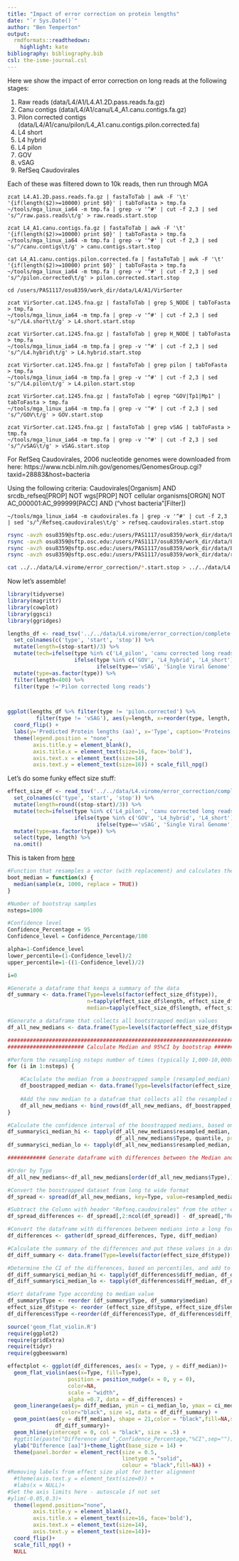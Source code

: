 ```yaml
---
title: "Impact of error correction on protein lengths"
date: "`r Sys.Date()`"
author: "Ben Temperton"
output:
  rmdformats::readthedown:
    highlight: kate
bibliography: bibliography.bib
csl: the-isme-journal.csl
---
```


Here we show the impact of error correction on long reads at the following stages:

1. Raw reads (data/L4/A1/L4.A1.2D.pass.reads.fa.gz)
2. Canu contigs (data/L4/A1/canu/L4_A1.canu.contigs.fa.gz)
3. Pilon corrected contigs (data/L4/A1/canu/pilon/L4_A1.canu.contigs.pilon.corrected.fa)
4. L4 short
5. L4 hybrid
6. L4 pilon
7. GOV
8. vSAG
9. RefSeq Caudovirales

Each of these was filtered down to 10k reads, then run through MGA

```
zcat L4.A1.2D.pass.reads.fa.gz | fastaToTab | awk -F '\t' '{if(length($2)>=10000) print $0}' | tabToFasta > tmp.fa
~/tools/mga_linux_ia64 -m tmp.fa | grep -v '^#' | cut -f 2,3 | sed 's/^/raw.pass.reads\t/g' > raw.reads.start.stop

zcat L4_A1.canu.contigs.fa.gz | fastaToTab | awk -F '\t' '{if(length($2)>=10000) print $0}' | tabToFasta > tmp.fa
~/tools/mga_linux_ia64 -m tmp.fa | grep -v '^#' | cut -f 2,3 | sed 's/^/canu.contigs\t/g' > canu.contigs.start.stop

cat L4_A1.canu.contigs.pilon.corrected.fa | fastaToTab | awk -F '\t' '{if(length($2)>=10000) print $0}' | tabToFasta > tmp.fa
~/tools/mga_linux_ia64 -m tmp.fa | grep -v '^#' | cut -f 2,3 | sed 's/^/pilon.corrected\t/g' > pilon.corrected.start.stop

cd /users/PAS1117/osu8359/work_dir/data/L4/A1/VirSorter

zcat VirSorter.cat.1245.fna.gz | fastaToTab | grep S_NODE | tabToFasta > tmp.fa
~/tools/mga_linux_ia64 -m tmp.fa | grep -v '^#' | cut -f 2,3 | sed 's/^/L4.short\t/g' > L4.short.start.stop

zcat VirSorter.cat.1245.fna.gz | fastaToTab | grep H_NODE | tabToFasta > tmp.fa
~/tools/mga_linux_ia64 -m tmp.fa | grep -v '^#' | cut -f 2,3 | sed 's/^/L4.hybrid\t/g' > L4.hybrid.start.stop

zcat VirSorter.cat.1245.fna.gz | fastaToTab | grep pilon | tabToFasta > tmp.fa
~/tools/mga_linux_ia64 -m tmp.fa | grep -v '^#' | cut -f 2,3 | sed 's/^/L4.pilon\t/g' > L4.pilon.start.stop

zcat VirSorter.cat.1245.fna.gz | fastaToTab | egrep "GOV|Tp1|Mp1" | tabToFasta > tmp.fa
~/tools/mga_linux_ia64 -m tmp.fa | grep -v '^#' | cut -f 2,3 | sed 's/^/GOV\t/g' > GOV.start.stop

zcat VirSorter.cat.1245.fna.gz | fastaToTab | grep vSAG | tabToFasta > tmp.fa
~/tools/mga_linux_ia64 -m tmp.fa | grep -v '^#' | cut -f 2,3 | sed 's/^/vSAG\t/g' > vSAG.start.stop

```

For RefSeq Caudovirales, 2006 nucleotide genomes were downloaded from here:
https://www.ncbi.nlm.nih.gov/genomes/GenomesGroup.cgi?taxid=28883&host=bacteria

Using the following criteria:
Caudovirales[Organism] AND srcdb_refseq[PROP] NOT wgs[PROP] NOT cellular organisms[ORGN] NOT AC_000001:AC_999999[PACC] AND ("vhost bacteria"[Filter]) 

```
~/tools/mga_linux_ia64 -m caudovirales.fa | grep -v '^#' | cut -f 2,3 | sed 's/^/Refseq.caudovirales\t/g' > refseq.caudovirales.start.stop
```


```bash
rsync -avzh osu8359@sftp.osc.edu:/users/PAS1117/osu8359/work_dir/data/L4/A1/VirSorter/*.start.stop ../../data/L4.virome/error_correction
rsync -avzh osu8359@sftp.osc.edu:/users/PAS1117/osu8359/work_dir/data/L4/A1/*.start.stop ../../data/L4.virome/error_correction
rsync -avzh osu8359@sftp.osc.edu:/users/PAS1117/osu8359/work_dir/data/L4/A1/canu/*.start.stop ../../data/L4.virome/error_correction
rsync -avzh osu8359@sftp.osc.edu:/users/PAS1117/osu8359/work_dir/data/ref/refseq/refseq.caudovirales.start.stop ../../data/L4.virome/error_correction

cat ../../data/L4.virome/error_correction/*.start.stop > ../../data/L4.virome/error_correction/complete.start.stop.tsv
```

Now let's assemble!

```r
library(tidyverse)
library(magrittr)
library(cowplot)
library(ggsci)
library(ggridges)

lengths_df <- read_tsv('../../data/L4.virome/error_correction/complete.start.stop.tsv', col_names=FALSE) %>% 
  set_colnames(c('type', 'start', 'stop')) %>%
  mutate(length=(stop-start)/3) %>%
  mutate(tech=ifelse(type %in% c('L4_pilon', 'canu corrected long reads', 'raw long reads'), 'long_read',
                     ifelse(type %in% c('GOV', 'L4_hybrid', 'L4_short'), 'DBG', 
                            ifelse(type=='vSAG', 'Single Viral Genome', 'RefSeq')))) %>%
  mutate(type=as.factor(type)) %>%
  filter(length<400) %>%
  filter(type !='Pilon corrected long reads')



ggplot(lengths_df %>% filter(type != 'pilon.corrected') %>%
         filter(type != 'vSAG'), aes(y=length, x=reorder(type, length, FUN=median), fill=type)) + geom_boxplot(outlier.shape=NA) +
  coord_flip() +
  labs(y='Predicted Protein lengths (aa)', x='Type', caption='Proteins > 400 aa have been removed') +
  theme(legend.position = "none",
        axis.title.y = element_blank(), 
        axis.title.x = element_text(size=16, face='bold'),
        axis.text.x = element_text(size=14),
        axis.text.y = element_text(size=16)) + scale_fill_npg()
```

Let's do some funky effect size stuff:

```r


effect_size_df <- read_tsv('../../data/L4.virome/error_correction/complete.start.stop.no.pilon.tsv', col_names=FALSE) %>% 
  set_colnames(c('type', 'start', 'stop')) %>%
  mutate(length=round((stop-start)/3)) %>%
  mutate(tech=ifelse(type %in% c('L4_pilon', 'canu corrected long reads', 'raw long reads'), 'long_read',
                     ifelse(type %in% c('GOV', 'L4_hybrid', 'L4_short'), 'DBG', 
                            ifelse(type=='vSAG', 'Single Viral Genome', 'RefSeq')))) %>%
  mutate(type=as.factor(type)) %>%
  select(type, length) %>%
  na.omit()

```
This is taken from [here](http://thenode.biologists.com/quantification-of-differences-as-alternative-for-p-values/research/)
```r
#Function that resamples a vector (with replacement) and calculates the median value
boot_median = function(x) {
  median(sample(x, 1000, replace = TRUE))
}

#Number of bootstrap samples
nsteps=1000

#Confidence level
Confidence_Percentage = 95
Confidence_level = Confidence_Percentage/100

alpha=1-Confidence_level
lower_percentile=(1-Confidence_level)/2
upper_percentile=1-((1-Confidence_level)/2)

i=0

#Generate a dataframe that keeps a summary of the data
df_summary <- data.frame(Type=levels(factor(effect_size_df$type)), 
                         n=tapply(effect_size_df$length, effect_size_df$type, length),
                         median=tapply(effect_size_df$length, effect_size_df$type, median))

#Generate a dataframe that collects all bootstrapped median values
df_all_new_medians <- data.frame(Type=levels(factor(effect_size_df$type)), resampled_median=tapply(effect_size_df$length, effect_size_df$type, boot_median), id=i)

#####################################################################################
######################## Calculate Median and 95%CI by bootstrap ###################

#Perform the resampling nsteps number of times (typically 1,000-10,000x)
for (i in 1:nsteps) {

	#Caclulate the median from a boostrapped sample (resampled_median) and add to the dataframe
	df_boostrapped_median <- data.frame(Type=levels(factor(effect_size_df$type)), resampled_median=tapply(effect_size_df$length, effect_size_df$type, boot_median), id=i)
	
	#Add the new median to a datafram that collects all the resampled median values
	df_all_new_medians <- bind_rows(df_all_new_medians, df_boostrapped_median)
}

#Calculate the confidence interval of the boostrapped medians, based on percentiles, and add to the dataframe that summarizes the data
df_summary$ci_median_hi <- tapply(df_all_new_medians$resampled_median, 
                                  df_all_new_medians$Type, quantile, probs=upper_percentile)
df_summary$ci_median_lo <- tapply(df_all_new_medians$resampled_median, df_all_new_medians$Type, quantile, probs=lower_percentile)

############ Generate dataframe with differences between the Median and 95%CI  ######

#Order by Type
df_all_new_medians<-df_all_new_medians[order(df_all_new_medians$Type),]

#Convert the boostrapped dataset from long to wide format
df_spread <- spread(df_all_new_medians, key=Type, value=resampled_median)

#Subtract the Column with header "Refseq.caudovirales" from the other columns and move these 'differences' into a new dataframe
df_spread_differences <- df_spread[,2:ncol(df_spread)] - df_spread[,"Refseq.caudovirales"]

#Convert the dataframe with differences between medians into a long format
df_differences <- gather(df_spread_differences, Type, diff_median)

#Calculate the summary of the differences and put these values in a dataframe 'df_diff_summary'
df_diff_summary <- data.frame(Type=levels(factor(effect_size_df$type)), diff_median=tapply(df_differences$diff_median, df_differences$Type, median))

#Determine the CI of the differences, based on percentiles, and add to the dataframe that summarizes the differences
df_diff_summary$ci_median_hi <- tapply(df_differences$diff_median, df_differences$Type, quantile, probs=upper_percentile)
df_diff_summary$ci_median_lo <- tapply(df_differences$diff_median, df_differences$Type, quantile, probs=lower_percentile)

#Sort dataframe Type according to median value
df_summary$Type <- reorder (df_summary$Type, df_summary$median)
effect_size_df$type <- reorder (effect_size_df$type, effect_size_df$length, median)
df_differences$Type <-reorder(df_differences$Type, df_differences$diff_median, median)

```

```r
source('geom_flat_violin.R')
require(ggplot2)
require(gridExtra)
require(tidyr)
require(ggbeeswarm)

effectplot <- ggplot(df_differences, aes(x = Type, y = diff_median))+
  geom_flat_violin(aes(x=Type, fill=Type),
                   position = position_nudge(x = 0, y = 0), 
                   color=NA,
                   scale = "width", 
                   alpha =0.7, data = df_differences) + 
  geom_linerange(aes(y= diff_median, ymin = ci_median_lo, ymax = ci_median_hi), 
                 color="black", size =1, data = df_diff_summary) +
  geom_point(aes(y = diff_median), shape = 21,color = "black",fill=NA,size = 3,data = 
               df_diff_summary)+
  geom_hline(yintercept = 0, col = "black", size = .5) +
  #ggtitle(paste("Difference and ",Confidence_Percentage,"%CI",sep=""))+
  ylab("Difference [aa]")+theme_light(base_size = 14) + 
  theme(panel.border = element_rect(size = 0.5, 
                                    linetype = "solid", 
                                    colour = "black",fill=NA)) + 
#Removing labels from effect size plot for better alignment
  #theme(axis.text.y = element_text(size=0)) +
  #labs(x = NULL)+
#Set the axis limits here - autoscale if not set
#ylim(-0.05,0.3)+
  theme(legend.position="none",
        axis.title.y = element_blank(), 
        axis.title.x = element_text(size=16, face='bold'),
        axis.text.x = element_text(size=14),
        axis.text.y = element_text(size=14))+
  coord_flip()+
  scale_fill_npg() +
  NULL
```